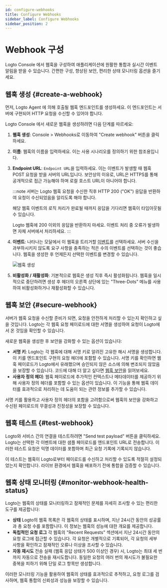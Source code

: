 ```yaml
---
id: configure-webhooks
title: Configure Webhooks
sidebar_label: Configure Webhooks
sidebar_position: 2
---
```


# Webhook 구성

Logto Console 에서 웹훅을 구성하여 애플리케이션에 원활한 통합과 실시간 이벤트 알림을 받을 수 있습니다. 간편한 구성, 향상된 보안, 편리한 상태 모니터링 옵션을 즐기세요.

## 웹훅 생성 \{#create-a-webhook}

먼저, Logto Agent 에 의해 호출될 웹훅 엔드포인트를 생성하세요. 이 엔드포인트는 서버에 구현되어 HTTP 요청을 수신할 수 있어야 합니다.

Logto Console 에서 새로운 웹훅을 생성하려면 다음 단계를 따르세요:

1. **웹훅 생성**: <CloudLink to="/webhooks">Console > Webhooks</CloudLink>로 이동하여 "Create webhook" 버튼을 클릭하세요.
2. **이름**: 웹훅의 이름을 입력하세요. 이는 사용 시나리오를 정의하기 위한 참조용입니다.
3. **Endpoint URL**: `Endpoint URL`을 입력하세요. 이는 이벤트가 발생할 때 웹훅 POST 요청을 받을 서버의 URL입니다. 보안상의 이유로, URL은 HTTPS를 통해 공개적으로 접근 가능해야 하며 로컬 호스트 URL이 아니어야 합니다.

   :::note
   서버는 Logto 웹훅 요청을 수신한 직후 HTTP 200 ("OK") 응답을 반환하여 요청이 수신되었음을 알리도록 해야 합니다.

   해당 웹훅 이벤트의 로직 처리가 완료될 때까지 응답을 기다리면 웹훅이 타임아웃될 수 있습니다.

   Logto 웹훅에 200 이외의 응답을 반환하지 마세요. 이벤트 처리 중 오류가 발생하면 자체 서버에서 처리하세요.
   :::

4. **이벤트**: 나타나는 모달에서 이 웹훅을 트리거할 [이벤트](/developers/webhooks/webhooks-events)를 선택하세요. 서버 수신을 과부하시키지 않도록 요구 사항을 충족하는 적은 수의 이벤트를 선택하는 것이 좋습니다. 웹훅을 생성한 후 언제든지 선택한 이벤트를 변경할 수 있습니다.

   ![웹훅 생성](../assets/create-webhook-page.png)

5. **비활성화 / 재활성화**: 기본적으로 웹훅은 생성 직후 즉시 활성화됩니다. 웹훅을 일시적으로 중단하려면 생성 후 헤더의 오른쪽 상단에 있는 "Three-Dots" 메뉴를 사용하여 비활성화하거나 재활성화할 수 있습니다.

## 웹훅 보안 \{#secure-webhook}

서버가 웹훅 요청을 수신할 준비가 되면, 요청을 안전하게 처리할 수 있는지 확인하고 싶을 것입니다. Logto는 각 웹훅 요청 페이로드에 대한 서명을 생성하여 요청이 Logto에서 온 것임을 확인할 수 있습니다.

새로운 웹훅을 생성한 후 보안을 강화할 수 있는 옵션이 있습니다:

- **서명 키**: Logto는 각 웹훅에 대해 서명 키로 알려진 고유한 해시 서명을 생성합니다. 이 키를 엔드포인트 구현의 요청 헤더에 포함할 수 있습니다. 서명 키를 확인하면 웹훅 페이로드가 Logto에서 유래했으며 승인되지 않은 소스에 의해 변조되지 않았음을 보장할 수 있습니다. 코드에 대해 더 알고 싶다면 [웹훅 보안](/developers/webhooks/secure-webhooks/)을 읽어보세요.
- **사용자 정의 헤더**: 웹훅 페이로드에 추가적인 컨텍스트나 메타데이터를 제공하기 위해 사용자 정의 헤더를 포함할 수 있는 옵션이 있습니다. 이 기능을 통해 웹훅 데이터를 효과적으로 처리하는 데 도움이 되는 관련 정보를 추가할 수 있습니다.

서명 키를 활용하고 사용자 정의 헤더의 포함을 고려함으로써 웹훅의 보안을 강화하고 수신된 페이로드의 무결성과 진정성을 보장할 수 있습니다.

## 웹훅 테스트 \{#test-webhook}

Logto와 서비스 간의 연결을 테스트하려면 "Send test payload" 버튼을 클릭하세요. Logto는 선택한 각 이벤트에 대한 샘플 페이로드를 엔드포인트 URL로 전송합니다. 이러한 테스트 요청은 익명 데이터를 포함하며 최근 요청 기록에 기록되지 않습니다.

이 테스트는 웹훅이 Logto로부터 페이로드를 수신하고 처리할 수 있도록 적절히 설정되었는지 확인합니다. 라이브 환경에서 웹훅을 배포하기 전에 통합을 검증할 수 있습니다.

## 웹훅 상태 모니터링 \{#monitor-webhook-health-status}

Logto는 웹훅의 상태를 모니터링하고 잠재적인 문제를 자세히 조사할 수 있는 편리한 도구를 제공합니다:

- **상태**
  Logto의 웹훅 목록은 각 웹훅의 상태를 표시하며, 지난 24시간 동안의 성공률과 총 요청 수를 포함합니다. 이 정보는 웹훅의 성능에 대한 개요를 제공합니다.
- **독립적인 요청 로그**
  각 웹훅의 "Recent Requests" 섹션에서 지난 24시간 동안의 요청 로그에 접근할 수 있습니다. 각 요청은 개별적으로 기록되어, 각 요청의 세부 사항을 확인하고 잠재적인 오류나 이상을 조사할 수 있습니다.
- **자동 재시도**
  전송 실패 (웹훅 응답 상태가 500 이상인 경우) 시, Logto는 최대 세 번까지 자동으로 전송을 재시도합니다. 동일한 요청의 여러 번의 재시도가 불필요한 중복을 피하기 위해 단일 로그 항목만 생성합니다.

이러한 모니터링 기능을 활용하여 웹훅의 상태를 효과적으로 추적하고, 요청 로그를 검사하며, 웹훅 통합의 신뢰성과 성능을 보장할 수 있습니다.
